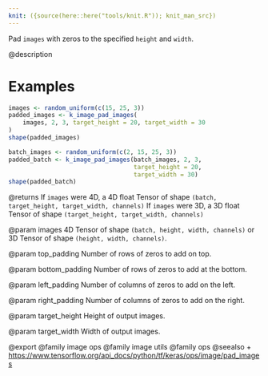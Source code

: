 ```yaml
---
knit: ({source(here::here("tools/knit.R")); knit_man_src})
---
```

Pad `images` with zeros to the specified `height` and `width`.

@description

# Examples
```r
images <- random_uniform(c(15, 25, 3))
padded_images <- k_image_pad_images(
    images, 2, 3, target_height = 20, target_width = 30
)
shape(padded_images)
```

```r
batch_images <- random_uniform(c(2, 15, 25, 3))
padded_batch <- k_image_pad_images(batch_images, 2, 3,
                                   target_height = 20,
                                   target_width = 30)
shape(padded_batch)
```

@returns
If `images` were 4D, a 4D float Tensor of shape
    `(batch, target_height, target_width, channels)`
If `images` were 3D, a 3D float Tensor of shape
    `(target_height, target_width, channels)`

@param images
4D Tensor of shape `(batch, height, width, channels)` or 3D
Tensor of shape `(height, width, channels)`.

@param top_padding
Number of rows of zeros to add on top.

@param bottom_padding
Number of rows of zeros to add at the bottom.

@param left_padding
Number of columns of zeros to add on the left.

@param right_padding
Number of columns of zeros to add on the right.

@param target_height
Height of output images.

@param target_width
Width of output images.

@export
@family image ops
@family image utils
@family ops
@seealso
+ <https://www.tensorflow.org/api_docs/python/tf/keras/ops/image/pad_images>

